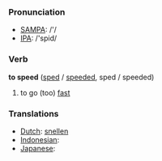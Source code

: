 === Pronunciation ===
*[[w:SAMPA|SAMPA]]: /'/
*[[w:IPA|IPA]]: /'spid/

=== Verb ===

'''to speed''' ([[sped]] / [[speeded]], sped / speeded)

# to go (too) [[fast]]

=== Translations ===
*[[Dutch]]: [[snellen]]
*[[Indonesian]]: [[]]
*[[Japanese]]: [[]]